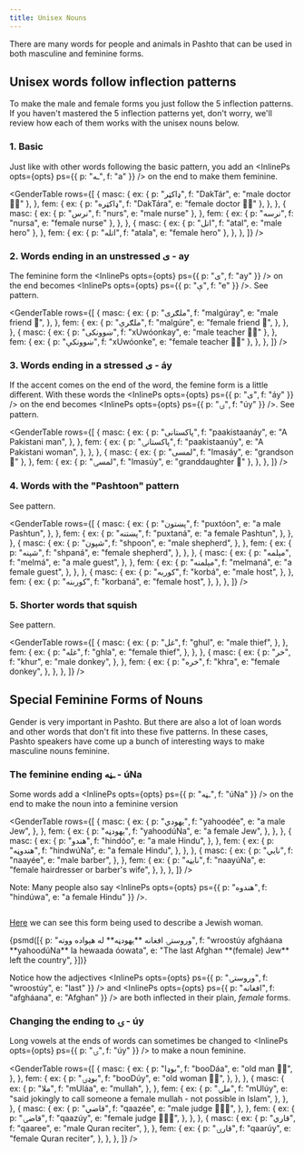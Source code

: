 ```yaml
---
title: Unisex Nouns
---
```



There are many words for people and animals in Pashto that can be used in both masculine and feminine forms.

## Unisex words follow inflection patterns

To make the male and female forms you just follow the <Link to="/inflection/inflection-patterns">5 inflection patterns</Link>. If you haven't mastered the <Link to="/inflection/inflection-patterns">5 inflection patterns</Link> yet, don't worry, we'll review how each of them works with the unisex nouns below.

### 1. Basic

Just like with other words following the <Link to="/inflection/inflection-patterns/#1-basic">basic pattern</Link>, you add an <InlinePs opts={opts} ps={{ p: "ـه", f: "a" }} /> on the end to make them feminine.

<GenderTable
  rows={[
    {
      masc: {
        ex: { p: "ډاکټر", f: "DakTár", e: "male doctor 👨‍⚕️" },
      },
      fem: {
        ex: { p: "ډاکټره", f: "DakTára", e: "female doctor 👩‍⚕️" },
      },
    },
    {
      masc: {
        ex: { p: "نرس", f: "nurs", e: "male nurse" },
      },
      fem: {
        ex: { p: "نرسه", f: "nursa", e: "female nurse" },
      },
    },
    {
      masc: {
        ex: { p: "اتل", f: "atal", e: "male hero" },
      },
      fem: {
        ex: { p: "اتله", f: "atala", e: "female hero" },
      },
    },
  ]}
/>

### 2. Words ending in an unstressed ی - ay

The feminine form the <InlinePs opts={opts} ps={{ p: "ی", f: "ay" }} /> on the end becomes <InlinePs opts={opts} ps={{ p: "ې", f: "e" }} />. See <Link to="/inflection/inflection-patterns/#2-words-ending-in-an-unstressed-inlineps-optsopts-ps-p-ی-f-ay--">pattern</Link>.

<GenderTable
  rows={[
    {
      masc: {
        ex: {
          p: "ملګری",
          f: "malgúray",
          e: "male friend 👦",
        },
      },
      fem: {
        ex: {
          p: "ملګرې",
          f: "malgúre",
          e: "female friend 👧",
        },
      },
    },
    {
      masc: {
        ex: { p: "ښوونکی", f: "xUwóonkay", e: "male teacher 👨‍🏫" },
      },
      fem: {
        ex: { p: "ښوونکې", f: "xUwóonke", e: "female teacher 👩‍🏫" },
      },
    },
  ]}
/>

### 3. Words ending in a stressed ی - áy

If the accent comes on the end of the word, the femine form is a little different. With these words the <InlinePs opts={opts} ps={{ p: "ی", f: "áy" }} /> on the end becomes <InlinePs opts={opts} ps={{ p: "ۍ", f: "úy" }} />. See <Link to="/inflection/inflection-patterns/#3-words-ending-in-a-stressed-inlineps-optsopts-ps-p-ی-f-áy--">pattern</Link>.

<GenderTable
  rows={[
    {
      masc: {
        ex: {
          p: "پاکستانی",
          f: "paakistaanáy",
          e: "A Pakistani man",
        },
      },
      fem: {
        ex: {
          p: "پاکستانۍ",
          f: "paakistaanúy",
          e: "A Pakistani woman",
        },
      },
    },
    {
      masc: {
        ex: { p: "لمسی", f: "lmasáy", e: "grandson 👦" },
      },
      fem: {
        ex: { p: "لمسۍ", f: "lmasúy", e: "granddaughter 👧" },
      },
    },
  ]}
/>

### 4. Words with the "Pashtoon" pattern

See <Link to="/inflection/inflection-patterns/#4-words-with-the-pashtoon-pattern">pattern</Link>.

<GenderTable
  rows={[
    {
      masc: {
        ex: {
          p: "پښتون",
          f: "puxtóon",
          e: "a male Pashtun",
        },
      },
      fem: {
        ex: {
          p: "پښتنه",
          f: "puxtaná",
          e: "a female Pashtun",
        },
      },
    },
    {
      masc: {
        ex: {
          p: "شپون",
          f: "shpoon",
          e: "male shepherd",
        },
      },
      fem: {
        ex: {
          p: "شپنه",
          f: "shpaná",
          e: "female shepherd",
        },
      },
    },
    {
      masc: {
        ex: {
          p: "مېلمه",
          f: "melmá",
          e: "a male guest",
        },
      },
      fem: {
        ex: {
          p: "مېلمنه",
          f: "melmaná",
          e: "a female guest",
        },
      },
    },
    {
      masc: {
        ex: {
          p: "کوربه",
          f: "korbá",
          e: "male host",
        },
      },
      fem: {
        ex: {
          p: "کوربنه",
          f: "korbaná",
          e: "female host",
        },
      },
    },
  ]}
/>

### 5. Shorter words that squish

See <Link to="/inflection/inflection-patterns/#5-shorter-words-that-squish">pattern</Link>.

<GenderTable
  rows={[
    {
      masc: {
        ex: {
          p: "غل",
          f: "ghul",
          e: "male thief",
        },
      },
      fem: {
        ex: {
          p: "غله",
          f: "ghla",
          e: "female thief",
        },
      },
    },
    {
      masc: {
        ex: {
          p: "خر",
          f: "khur",
          e: "male donkey",
        },
      },
      fem: {
        ex: {
          p: "خره",
          f: "khra",
          e: "female donkey",
        },
      },
    },
  ]}
/>

<GameDisplay record={unisexNounGame} />

## Special Feminine Forms of Nouns

Gender is very important in Pashto. But there are also a lot of loan words and other words that don't fit into these five patterns. In these cases, Pashto speakers have come up a bunch of interesting ways to make masculine nouns feminine.

### The feminine ending ـڼه - úNa

Some words add a <InlinePs opts={opts} ps={{ p: "ـڼه", f: "úNa" }} /> on the end to make the noun into a feminine version

<GenderTable
  rows={[
    {
      masc: {
        ex: {
          p: "یهودي",
          f: "yahoodée",
          e: "a male Jew",
        },
      },
      fem: {
        ex: {
          p: "یهودڼه",
          f: "yahoodúNa",
          e: "a female Jew",
        },
      },
    },
    {
      masc: {
        ex: {
          p: "هندو",
          f: "hindóo",
          e: "a male Hindu",
        },
      },
      fem: {
        ex: {
          p: "هندوڼه",
          f: "hindwúNa",
          e: "a female Hindu",
        },
      },
    },
    {
      masc: {
        ex: {
          p: "نايي",
          f: "naayée",
          e: "male barber",
        },
      },
      fem: {
        ex: {
          p: "نایڼه",
          f: "naayúNa",
          e: "female hairdresser or barber's wife",
        },
      },
    },
  ]}
/>

Note: Many people also say <InlinePs opts={opts} ps={{ p: "هندوه", f: "hindúwa", e: "a female Hindu" }} />.

<div style={{ margin: "0 auto 2rem auto" }}>
  <img src={jewLady} alt="" className="img-fluid" />
</div>

[Here](https://www.facebook.com/permalink.php?story_fbid=432951198248913&id=105566187654084) we can see this form being used to describe a Jewish woman.

<Examples opts={opts}>
  {psmd([{
    p: "وروستۍ افغانه **یهودڼه** له هېواده ووته",
    f: "wroostúy afgháana **yahoodúNa** la hewaada óowata",
    e: "The last Afghan **(female) Jew** left the country",
  }])}
</Examples>

Notice how the adjectives <InlinePs opts={opts} ps={{ p: "وروستۍ", f: "wroostúy", e: "last" }} />
and <InlinePs opts={opts} ps={{ p: "افغانه", f: "afgháana", e: "Afghan" }} /> are both inflected in their plain, _female_ forms.

### Changing the ending to ۍ - úy

Long vowels at the ends of words can sometimes be changed to <InlinePs opts={opts} ps={{ p: "ۍ", f: "úy" }} /> to make a noun feminine.

<GenderTable
  rows={[
    {
      masc: {
        ex: {
          p: "بوډا",
          f: "booDáa",
          e: "old man 👴🏼",
        },
      },
      fem: {
        ex: {
          p: "بوډۍ",
          f: "booDúy",
          e: "old woman 👵🏻",
        },
      },
    },
    {
      masc: {
        ex: {
          p: "ملا",
          f: "mUláa",
          e: "mullah",
        },
      },
      fem: {
        ex: {
          p: "ملۍ",
          f: "mUlúy",
          e: "said jokingly to call someone a female mullah - not possible in Islam",
        },
      },
    },
    {
      masc: {
        ex: {
          p: "قاضي",
          f: "qaazée",
          e: "male judge 👨🏻‍⚖️",
        },
      },
      fem: {
        ex: {
          p: "قاضۍ",
          f: "qaazúy",
          e: "female judge 👩🏻‍⚖️",
        },
      },
    },
    {
      masc: {
        ex: {
          p: "قاري",
          f: "qaaree",
          e: "male Quran reciter",
        },
      },
      fem: {
        ex: {
          p: "قارۍ",
          f: "qaarúy",
          e: "female Quran reciter",
        },
      },
    },
  ]}
/>
